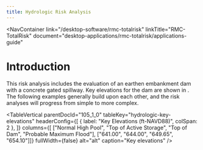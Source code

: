 ```yaml
---
title: Hydrologic Risk Analysis
---
```



<NavContainer 
  link="/desktop-software/rmc-totalrisk"
  linkTitle="RMC-TotalRisk" 
  document="desktop-applications/rmc-totalrisk/applications-guide"
></NavContainer>

# Introduction

This risk analysis includes the evaluation of an earthen embankment dam with a concrete gated spillway. Key elevations for the dam are
shown in <TableReference parentDocId="105_1_0" tableKey="hydrologic-key-elevations"/>. The following examples generally build upon each
other, and the risk analyses will progress from simple to more complex.

<TableVertical
parentDocId="105_1_0"
tableKey="hydrologic-key-elevations"
headerConfig={[
  { label: "Key Elevations (ft-NAVD88)", colSpan: 2 },
]}
columns={[
  ["Normal High Pool", "Top of Active Storage", "Top of Dam", "Probable Maximum Flood"], 
  ["641.00", "644.00", "649.65", "654.10"]]}
fullWidth={false}
alt="alt"
caption="Key elevations" />
